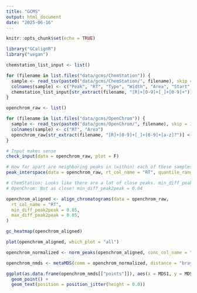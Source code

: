 ```yaml
---
title: "GCMS"
output: html_document
date: "2025-06-16"
---
```


```r
knitr::opts_chunk$set(echo = TRUE)
```

```r

library("GCalignR")
library("vegan")

```

```r

chemstation_list_input <- list()

for (filename in list.files("data/gcms/ChemStation")) {
  sample <- read_tsv(paste0("data/gcms/ChemStation/", filename), skip = 4)
  colnames(sample) <- c("Peak", "RT", "Type", "Width", "Area", "Start", "End")
  chemstation_list_input[str_extract(filename, "[R]+[0-9]+[_]+[0-9]+")] <- list(sample[, c(2, 5)])
}

openchrom_raw <- list()

for (filename in list.files("data/gcms/OpenChrom")) {
  sample <- read_tsv(paste0("data/gcms/OpenChrom/", filename), skip = 1, col_names = FALSE)
  colnames(sample) <- c("RT", "Area")
  openchrom_raw[str_extract(filename, "[R]+[0-9]+[_]+[0-9]+[a-z]?")] <- list(sample[, c(1, 2)])
}


```

```r

# Input makes sense
check_input(data = openchrom_raw, plot = F)

# How far apart are neighboring peaks in (within) each of these samples?
peak_interspace(data = openchrom_raw, rt_col_name = "RT", quantile_range = c(0.0, 0.8), quantiles = 0.05)

# ChemStation: Looks like there are a lot of close peaks. min_diff_peak2peak = 0.02
# OpenChrom: Not as close! min_diff_peak2peak = 0.04

openchrom_aligned <- align_chromatograms(data = openchrom_raw,
  rt_col_name = "RT",
  min_diff_peak2peak = 0.05,
  max_diff_peak2peak = 0.05,
)

```

```r

gc_heatmap(openchrom_aligned)

plot(openchrom_aligned, which_plot = "all")

```

```r

openchrom_normalized <- norm_peaks(openchrom_aligned, conc_col_name = "Area", rt_col_name = "RT", out = "data.frame")

```


```r

openchrom_nmds <- metaMDS(comm = openchrom_normalized, distance = "bray")

ggplot(as.data.frame(openchrom_nmds[["points"]]), aes(x = MDS1, y = MDS2, label = rownames(as.data.frame(openchrom_nmds[["points"]])))) +
  geom_point() + 
  geom_text(position = position_jitter(height = 0.0))

```